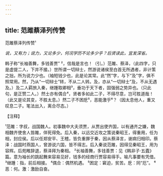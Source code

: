 ```yaml
---
---
---
```

title: 范雎蔡泽列传赞
---




范雎蔡泽列传赞¹


*说，又有力；说力，又论多少，何况学历不论多少乎？后贤读此，宜发深省。*

韩子称“长袖善舞，多钱善贾”
²，信哉是言也！（引。）范雎、蔡泽，（此四字，只是虚提二人，下并不接。）世所谓一切辩士，然游说诸侯至白首无所遇者，非计策之拙，所为说力少也。（袖短钱少也，此是论其常。此“然”字，与下“及”字，俱不照常用。然，乃从“一切辩士”转，不从二人转。及，亦从“一切辩士”及，不从无遇及。）及二人羁旅入秦，继踵取卿相³，垂功于天下者，固强弱之势异也。（只此句，是正赞二人。）然士亦有偶合⁴，贤者多如此二子，不得尽意，岂可胜道哉！（此又是论其变，不胜太息。）然二子不困戹⁵，恶能激乎⁶？（因太息他人，重又叹息二子。笔法出入，离合尽态。）

【注释】

¹范雎：字叔，战国魏人。初事魏中大夫须贾，从贾出使齐国，以有通齐之嫌，魏相魏齐使舍人笞雎，佯死得免。后入秦，以远交近攻之策说秦昭王，得重用，任为相，封应侯。后以任郑安平、王稽，皆负重罪于秦，因从蔡泽言，谢病归相印。蔡泽：战国时燕国人，曾游说六国，皆不得志。后入秦说范雎，因得见秦昭王，用为容辉。后苑睢辞退，蔡泽拜为秦相。
²长袖善舞，多钱善贾：见《韩非子·五蠹》篇。意为袖长的跳起舞来容易见好，钱多的经商行贾容易得手。喻凡事要有凭借。
³继踵：指，前后相接。
⁴偶合：偶然机遇。
⁵困定：窘迫，贫苦。戹：同“厄”。
⁶恶：何。激：激励自奋。